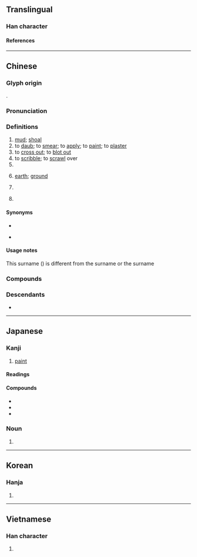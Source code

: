 {{also|凃|涂}}
{{character info}}
==Translingual==

===Han character===
{{Han char|rn=32|rad=土|as=10|sn=13|four=38104|canj=EDG|ids=⿱涂土}}

====References====
{{Han ref|kx=0235.200|dkj=05338|dj=0473.120|hdz=10474.080|uh=5857}}

----

==Chinese==
{{zh-forms|s=涂|alt=涂-“road”}}
{{zh-wp|zh:塗姓}}

===Glyph origin===
{{Han etym}}
{{Han compound|涂|土|ls=psc|c1=p|c2=s|t2=earth; dirt}}.

===Pronunciation===
{{zh-pron
|m=tú
|m-s=
|c=tou4
|c-t=
|h=pfs=
|j=
|md=dù/tù
|md_note=dù - verb; tù - noun
|mn=thô͘/tô͘
|mn_note=thô͘ - vernacular (noun); tô͘ - literary (verb)
|mn-t=tu5/tou5
|mn-t_note=tou5 - “mud, shoal, earth, ground”
|w=3du
|x=
|mc=y
|oc=y
|cat=n,v
}}

===Definitions===
{{zh-hanzi}}

# [[mud]]; [[shoal]]
# to [[daub]]; to [[smear]]; to [[apply]]; to [[paint]]; to [[plaster]]
# to [[cross out]]; to [[blot out]]
# to [[scribble]]; to [[scrawl]] over
# {{zh-alt-form|途|[[road]]}}
# {{lb|zh|Min Nan}} [[earth]]; [[ground]]
# {{zh-alt-lb|嵞|峹}} {{zh-used|塗山}}
# {{surname|zh}}

====Synonyms====
* {{s|mud}}
{{zh-dial|泥}}
* {{s|earth}}
{{zh-dial|土}}

====Usage notes====
This surname ({{zh-l|塗}}) is different from the surname {{zh-l|涂}} or the surname {{zh-l|凃}}

===Compounds===
{{zh-der|一時糊塗|塗改|坦塗|中塗|塗層|塗炭|塗潦|彗氾畫塗|彈塗魚|塗鴉|半塗而罷|塗飾|三塗|塗山|塗色|孤塗|塗乙|塗抹詩書|塵飯塗羹|困處泥塗|塗說|塗附|塗炭生民|塗料|塗地|一塌糊塗|塗脂抹粉|塗炭生靈|塗澤|塗抹|塗刷|塗寫|一敗塗地|信筆塗鴉|塗金|戒塗|披髮塗面|星點彈塗|泥塗|民怨盈塗|曳尾塗中|殊塗一致|海塗|當塗|殊塗同會|殊塗同致|民生塗炭|生靈塗地|曳尾泥塗|生靈塗炭|烏塗水|生民塗炭|擿埴索塗|東塗西抹|烏塗|殊塗同歸|民墜塗炭|胡塗|肝膽塗地|霑體塗足|糊塗帳|糊裡糊塗|難得糊塗|糊里糊塗|裝糊塗|糊塗蛋|肝腦塗地|胡裡胡塗|隱形塗料|老糊塗|脣如塗朱|脣若塗硃|脣若塗脂|糊塗蟲|道聽塗說|道盡塗殫|豺狼當塗|糊塗|塗跤:thô͘-kha|塗粉:thô͘-hún|湳塗|聰明一世，糊塗一時|雞屎落塗，也有三寸煙:ke sái lo̍h thô͘, iā ū saⁿ chhùn ian;Min Nan}}

===Descendants===
* {{desc|bor=1|th|ทา||to smear; to paint}}

{{zh-cat|Elementary}}

----

==Japanese==

===Kanji===
{{ja-kanji|grade=c|rs=土10}}

# [[paint]]

====Readings====
{{ja-readings
|on=と
|kun=ぬ-る, どろ-, まみ-れる
}}

====Compounds====
{{top2}}
* {{ja-r|塗%装|と%そう}}
* {{ja-r|塗%料|と%りょう}}
* {{ja-r|糊%塗|こ%と}}
{{bottom}}

===Noun===
{{ja-noun|ぬり}}

# {{alternative spelling of|ja|塗り}}

----

==Korean==

===Hanja===
{{ko-hanja|hangeul=도|rv=do|mr=to}}

# {{rfdef|ko|sort=土10}}

----

==Vietnamese==

===Han character===
{{vi-readings|reading=đồ, đừ|rs=土10}}

# {{rfdef|vi|sort=土10}}
